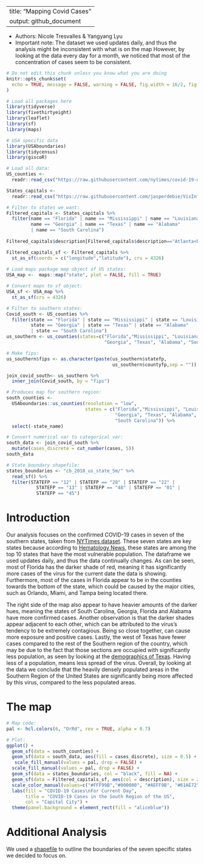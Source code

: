 
---
title: "Mapping Covid Cases"
output: github_document
---
+ Authors: Nicole Tresvalles & Yangyang Lyu
+ Important note: The dataset we used updates daily, and thus the analysis might be inconsistent with what is on the map However, by looking at the data every day for a month, we noticed that most of the concentration of cases seem to be consistent. 

```r
# Do not edit this chunk unless you know what you are doing
knitr::opts_chunk$set(
  echo = TRUE, message = FALSE, warning = FALSE, fig.width = 16/2, fig.height = 9/2
)
```

```r
# Load all packages here
library(tidyverse)
library(fivethirtyeight)
library(leaflet)
library(sf)
library(maps)

# USA specific data
library(USAboundaries)
library(tidycensus)
library(giscoR)

```


```r
# Load all data:
US_counties <- 
  readr::read_csv("https://raw.githubusercontent.com/nytimes/covid-19-data/master/live/us-counties.csv")

States_capitals <- 
  readr::read_csv("https://raw.githubusercontent.com/jasperdebie/VisInfo/master/us-state-capitals.csv")

# Filter to states we want:
Filtered_capitals <- States_capitals %>% 
  filter(name == "Florida" | name == "Mississippi" | name == "Louisiana"|
         name == "Georgia" | name == "Texas" | name == "Alabama" 
         | name == "South Carolina") 
 
Filtered_capitals$description[Filtered_capitals$description=="Atlanta<br>"] <- "Atlanta"

Filtered_capitals_sf <- Filtered_capitals %>% 
  st_as_sf(coords = c("longitude","latitude"), crs = 4326)
  
# Load maps package map object of US states:
USA_map <-  maps::map("state", plot = FALSE, fill = TRUE)

# Convert maps to sf object:
USA_sf <- USA_map %>% 
  st_as_sf(crs = 4326)

# Filter to southern states:
Covid_south <- US_counties %>%
  filter(state == "Florida" | state == "Mississippi" | state == "Louisiana"|
         state == "Georgia" | state == "Texas" | state == "Alabama" 
         | state == "South Carolina")
us_southern <- us_counties(states=c("Florida","Mississippi", "Louisiana", 
                                    "Georgia", "Texas", "Alabama", "South Carolina"))

# Make fips:
us_southern$fips <- as.character(paste(us_southern$statefp, 
                                       us_southern$countyfp,sep = ""))

join_covid_south<- us_southern %>%
  inner_join(Covid_south, by = "fips")

# Produces map for southern region: 
south_counties <- 
  USAboundaries::us_counties(resolution = "low", 
                             states = c("Florida","Mississippi", "Louisiana", 
                                        "Georgia", "Texas", "Alabama", 
                                        "South Carolina")) %>% 
  select(-state_name)

# Convert numerical var to categorical var:
south_data <- join_covid_south %>%
  mutate(cases_discrete = cut_number(cases, 5))
south_data

# State boundary shapefile: 
states_boundaries <- "cb_2018_us_state_5m/" %>%
  read_sf() %>% 
  filter(STATEFP == "12" | STATEFP == "28" | STATEFP == "22" | 
           STATEFP == "13" | STATEFP == "48" | STATEFP == "01" | 
           STATEFP == "45")

```


# Introduction

Our analysis focuses on the confirmed COVID-19 cases in seven of the southern states, taken from [NYTimes dataset](https://github.com/nytimes/covid-19-data/tree/master/live). These seven states are key states because according to [Hematology News](https://www.mdedge.com/hematology-oncology/article/222125/coronavirus-updates/states-vary-vulnerability-covid-19-impact), these states are among the top 10 states that have the most vulnerable population. The dataframe we used updates daily, and thus the data continually changes. As can be seen, most of Florida has the darker shade of red, meaning it has significantly more cases of the virus for the current date the data is showing. Furthermore, most of the cases in Florida appear to be in the counties towards the bottom of the state, which could be caused by the major cities, such as Orlando, Miami, and Tampa being located there. 

The right side of the map also appear to have heavier amounts of the darker hues, meaning the states of South Carolina, Georgia, Florida and Alabama have more confirmed cases. Another observation is that the darker shades appear adjacent to each other, which can be attributed to the virus's tendency to be extremely contagious. Being so close together, can cause more exposure and positive cases. Lastly, the west of Texas have fewer cases compared to the rest of the Southern region of the country, which may be due to the fact that those sections are occupied with significantly less population, as seen by looking at the [demographics of Texas](https://worldpopulationreview.com/states/texas-population). Having less of a population, means less spread of the virus. Overall, by looking at the data we conclude that the heavily densely populated areas in the Southern Region of the United States are significantly being more affected by this virus, compared to the less populated areas.


# The map

```r
# Map code:
pal <- hcl.colors(6, "OrRd", rev = TRUE, alpha = 0.7)

# Plot:
ggplot() +
  geom_sf(data = south_counties) +
  geom_sf(data = south_data, aes(fill = cases_discrete), size = 0.5) +
   scale_fill_manual(values = pal, drop = FALSE) +
  scale_fill_manual(values = pal, drop = FALSE) +
  geom_sf(data = states_boundaries, col = "black", fill = NA) +
  geom_sf(data = Filtered_capitals_sf, aes(col = description), size = 2) + 
  scale_color_manual(values=c("#FFF99B","#000000", "#AEFF9B", "#61AE72","#9BFDFF","#FFC0FE","#3399FF")) +
  labs(fill = "COVID-19 Cases\nFor Current Day", 
       title = "COVID-19 Cases in the South Region of the US", 
       col = "Capital City") +
  theme(panel.background = element_rect(fill = "aliceblue"))

```


# Additional Analysis

We used a [shapefile](https://www.census.gov/geographies/mapping-files/time-series/geo/carto-boundary-file.html) to outline the boundaries of the seven specific states we decided to focus on. 